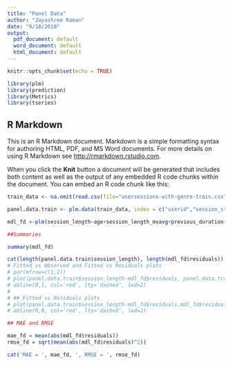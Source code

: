 ---
title: "Panel Data"
author: "Jayashree Raman"
date: "9/18/2018"
output:
  pdf_document: default
  word_document: default
  html_document: default
---

```{r setup, include=FALSE}
knitr::opts_chunk$set(echo = TRUE)
```

```{r}
library(plm)
library(prediction)
library(Metrics)
library(tseries)
```

## R Markdown

This is an R Markdown document. Markdown is a simple formatting syntax for authoring HTML, PDF, and MS Word documents. For more details on using R Markdown see <http://rmarkdown.rstudio.com>.

When you click the **Knit** button a document will be generated that includes both content as well as the output of any embedded R code chunks within the document. You can embed an R code chunk like this:

```{r}

train_data <- na.omit(read.csv(file="usersessions-with-genre-train.csv", header=TRUE, row.names = NULL, sep="|"))

panel.data.train <- plm.data(train_data, index = c("userid","session_start"))

mdl_fd <-plm(session_length~age+session_length_mvavg+previous_duration+is_holiday+absence_time,  data = panel.data.train, model = "fd")

##Summaries

summary(mdl_fd)

cat(length(panel.data.train$session_length), length(mdl_fd$residuals))
# Fitted vs Observed and Fitted vs Residuals plots
# par(mfrow=c(1,2))
# plot(panel.data.train$session_length-mdl_fd$residuals, panel.data.train$session_length, asp=1, ylab = "Observed", xlab = "Fitted", main = "Fitted vs Observed ")
# abline(0,1, col='red', lty='dashed', lwd=2)
# 
# ## Fitted vs Residuals plots
# plot(panel.data.train$session_length-mdl_fd$residuals,mdl_fd$residuals, asp=1, ylab = "Observed", xlab = "Fitted", main = "Fitted vs Residuals")
# abline(0,0, col='red', lty='dashed', lwd=2)

## MAE and RMSE

mae_fd = mean(abs(mdl_fd$residuals))
rmse_fd = sqrt(mean(abs(mdl_fd$residuals)^2))

cat('MAE = ', mae_fd, ', RMSE = ', rmse_fd)
```



